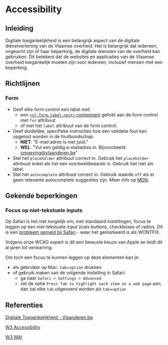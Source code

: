 
<Meta title="Richtlijnen/Accessibility/Accessibility"/>

# Accessibility

## Inleiding

Digitale toegankelijkheid is een belangrijk aspect van de digitale dienstverlening van de Vlaamse overheid. Het is belangrijk dat iedereen, ongeacht zijn of haar beperking, de digitale diensten van de overheid kan gebruiken. Dit betekent dat de websites en applicaties van de Vlaamse overheid toegankelijk moeten zijn voor iedereen, inclusief mensen met een beperking.

## Richtlijnen

### Form

- Geef elke form control een label met:
    - een [`<vl-form-label-next>` component](/docs/form-next-form-label--documentatie) gelinkt aan de form control met `for` attribuut
    - of met het `label` attribuut van de form control.
- Geef duidelijke, specifieke instructies hoe een validatie fout kan opgelost worden in de foutboodschap.
    - **NIET**: "E-mail adres is niet juist."
    - **WEL**: "Vul een geldig e-mailadres in. Bijvoorbeeld: omgeving@vlaanderen.be"
- Stel het `placeholder` attribuut correct in. Gebruik het `placeholder` attribuut enkel als het een voorbeeldwaarde is. Gebruik het niet als label.
- Stel het `autocomplete` attribuut correct in. Gebruik waarde `off` als er geen relevante autocomplete suggesties zijn. Meer info op [MDN](https://developer.mozilla.org/en-US/docs/Web/HTML/Attributes/autocomplete).

## Gekende beperkingen

### Focus op niet-tekstuele inputs

Op Safari is het niet mogelijk om, met standaard instellingen, focus te leggen op een niet-tekstuele input zoals
buttons, checkboxes of radios. Dit is een [probleem gemeld bij Safari](https://bugs.webkit.org/show_bug.cgi?id=22261) - waar het gemarkeerd is als WONTFIX.

Volgens onze WCAG expert is dit een bewuste keuze van Apple en leidt dit al jaren tot verwarring.

Om toch een focus te kunnen leggen op deze elementen kan je:
- als gebruiker op Mac: `tab`+`option` drukken
- of gebruik maken van de volgende instelling in Safari:
    - ga naar `Safari > Settings > Advanced`
    - zet de optie `Press Tab to highlight each item on a web page` aan; dan zal elke `tab` uitgevoerd worden als `tab`+`option`

## Referenties

[Digitale Toegankelijkheid - Vlaanderen.be](https://www.vlaanderen.be/inter/toolbox-toegankelijke-steden-en-gemeenten/algemeen-bestuur-dienstverlening-en-communicatie/digitale-toegankelijkheid)

[W3 Accessibility](https://www.w3.org/TR/WCAG21/#:~:text=Web%20Content%20Accessibility%20Guidelines%20(WCAG)%202.1%20defines%20how%20to%20make,%2C%20learning%2C%20and%20neurological%20disabilities)

[W3 WAI](https://www.w3.org/WAI/)
